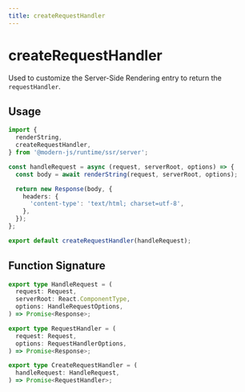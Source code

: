 ```yaml
---
title: createRequestHandler
---
```


# createRequestHandler

Used to customize the Server-Side Rendering entry to return the `requestHandler`.

## Usage

```ts title="src/entry.server.tsx"
import {
  renderString,
  createRequestHandler,
} from '@modern-js/runtime/ssr/server';

const handleRequest = async (request, serverRoot, options) => {
  const body = await renderString(request, serverRoot, options);

  return new Response(body, {
    headers: {
      'content-type': 'text/html; charset=utf-8',
    },
  });
};

export default createRequestHandler(handleRequest);
```

## Function Signature

```ts
export type HandleRequest = (
  request: Request,
  serverRoot: React.ComponentType,
  options: HandleRequestOptions,
) => Promise<Response>;

export type RequestHandler = (
  request: Request,
  options: RequestHandlerOptions,
) => Promise<Response>;

export type CreateRequestHandler = (
  handleRequest: HandleRequest,
) => Promise<RequestHandler>;
```
